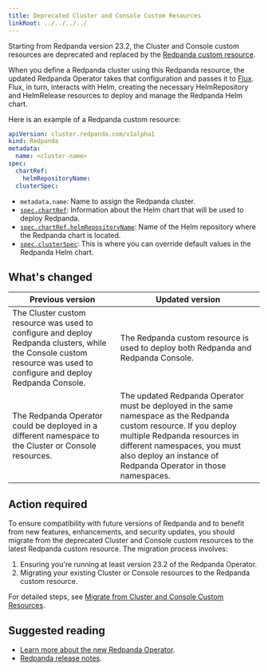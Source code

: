 ```yaml
---
title: Deprecated Cluster and Console Custom Resources
linkRoot: ../../../../
---
```


<head>
    <meta name="title" content="Deprecated Cluster and Console Custom Resources"/>
    <meta name="description" content="Starting from Redpanda version 23.2,
    the Cluster and Console custom resources are deprecated and replaced by the Redpanda custom resource."/>
    <link rel="canonical" href="https://docs.redpanda.com/docs/reference/deprecated/cluster-resource/" />
</head>

Starting from Redpanda version 23.2,
the Cluster and Console custom resources are deprecated and replaced by the [Redpanda custom resource](../../../reference/crd#redpandaclusterspec).

When you define a Redpanda cluster using this Redpanda resource, the updated Redpanda Operator takes that configuration and passes it to [Flux](https://fluxcd.io/flux/concepts/). Flux, in turn, interacts with Helm, creating the necessary HelmRepository and HelmRelease resources to deploy and manage the Redpanda Helm chart.

Here is an example of a Redpanda custom resource:

```yaml
apiVersion: cluster.redpanda.com/v1alpha1
kind: Redpanda
metadata:
  name: <cluster-name>
spec:
  chartRef:
    helmRepositoryName:
  clusterSpec:
```

- `metadata.name`: Name to assign the Redpanda cluster.
- [`spec.chartRef`](../../../reference/crd#chartref): Information about the Helm chart that will be used to deploy Redpanda.
- [`spec.chartRef.helmRepositoryName`](../../../reference/crd#helmrepositoryname): Name of the Helm repository where the Redpanda chart is located.
- [`spec.clusterSpec`](../../../reference/crd#redpandaclusterspec): This is where you can override default values in the Redpanda Helm chart.

## What's changed

|Previous version|Updated version|
|----------------|----------------|
|The Cluster custom resource was used to configure and deploy Redpanda clusters, while the Console custom resource was used to configure and deploy Redpanda Console.| The Redpanda custom resource is used to deploy both Redpanda and Redpanda Console.
|  The Redpanda Operator could be deployed in a different namespace to the Cluster or Console resources.|The updated Redpanda Operator must be deployed in the same namespace as the Redpanda custom resource. If you deploy multiple Redpanda resources in different namespaces, you must also deploy an instance of Redpanda Operator in those namespaces.

## Action required

To ensure compatibility with future versions of Redpanda and to benefit from new features, enhancements, and security updates,
you should migrate from the deprecated Cluster and Console custom resources to the latest Redpanda custom resource.
The migration process involves:

1. Ensuring you're running at least version 23.2 of the Redpanda Operator.
1. Migrating your existing Cluster or Console resources to the Redpanda custom resource.

For detailed steps, see [Migrate from Cluster and Console Custom Resources](../../../upgrade/migrate/kubernetes/operator).

## Suggested reading

- [Learn more about the new Redpanda Operator](../../../deploy/deployment-option/self-hosted/kubernetes/kubernetes-production-deployment).
- [Redpanda release notes](https://github.com/redpanda-data/redpanda/releases/tag/v23.2.1).